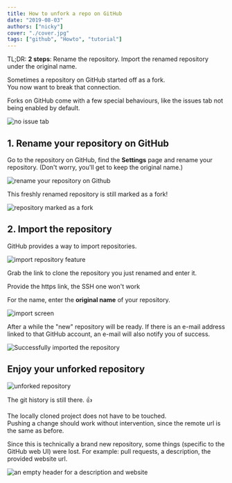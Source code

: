 ```yaml
---
title: How to unfork a repo on GitHub
date: "2019-08-03"
authors: ["nicky"]
cover: "./cover.jpg"
tags: ["github", "Howto", "tutorial"]
---
```


<Aside>

TL;DR: **2 steps**: Rename the repository. Import the renamed repository under the original name.

</Aside>

Sometimes a repository on GitHub started off as a fork.  
You now want to break that connection.

Forks on GitHub come with a few special behaviours, like the issues tab not being enabled by default.

![no issue tab](no-issue-tab.png)

## 1. Rename your repository on GitHub

Go to the repository on GitHub, find the **Settings** page and rename your repository. (Don't worry, you'll get to keep the original name.)

![rename your repository on Github](rename.png)

This freshly renamed repository is still marked as a fork!

![repository marked as a fork](repo-marked-fork.png)

## 2. Import the repository

GitHub provides a way to import repositories.

![import repository feature](import-repo.png)

Grab the link to clone the repository you just renamed and enter it.

<Aside variant="danger">

Provide the https link, the SSH one won't work

</Aside>

For the name, enter the **original name** of your repository.

![import screen](import-with-original-name.png)

After a while the "new" repository will be ready.
If there is an e-mail address linked to that GitHub account, an e-mail will also notify you of success.

![Successfully imported the repository](completed-import.png)

## Enjoy your unforked repository

![unforked repository](unforked-repo.png)

The git history is still there. 👍

The locally cloned project does not have to be touched.  
Pushing a change should work without intervention, since the remote url is the same as before.

Since this is technically a brand new repository, some things (specific to the GitHub web UI) were lost.
For example: pull requests, a description, the provided website url.

![an empty header for a description and website](empty-description.png)
